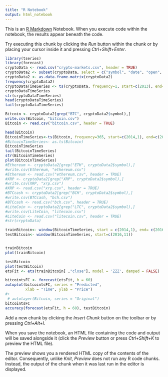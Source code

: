 ---
title: "R Notebook"
output: html_notebook
---

This is an [R Markdown](http://rmarkdown.rstudio.com) Notebook. When you execute code within the notebook, the results appear beneath the code. 

Try executing this chunk by clicking the *Run* button within the chunk or by placing your cursor inside it and pressing *Ctrl+Shift+Enter*. 

```{r}

library(tseries)
library(forecast)
cryptoData <- read.csv("crypto-markets.csv", header = TRUE)
cryptoData2 <- subset(cryptoData, select = c("symbol", "date", "open", "close"))
cryptoData2 <- as.data.frame.matrix(cryptoData2)
frequency(cryptoData2)
cryptoDataTimeSeries <- ts(cryptoData, frequency=1, start=c(2013), end=c(2018))
cryptoDataTimeSeries
str(cryptoDataTimeSeries)
head(cryptoDataTimeSeries)
tail(cryptoDataTimeSeries)

Bitcoin <- cryptoData2[grep("BTC", cryptoData2$symbol),]
write.csv(Bitcoin, "bitcoin.csv")
Bitcoin <- read.csv("bitcoin.csv", header = TRUE)

head(Bitcoin)
BitcoinTimeSeries<-ts(Bitcoin, frequency=365, start=c(2014,1), end=c(2016,12))
#BitcoinTimeSeries<- as.ts(Bitcoin)
BitcoinTimeSeries
tail(BitcoinTimeSeries)
str(BitcoinTimeSeries)
plot(BitcoinTimeSeries)
#Ethereum <- cryptoData2[grep("ETH", cryptoData2$symbol),]
#write.csv(Ethereum, "ethereum.csv")
#Ethereum <- read.csv("ethereum.csv", header = TRUE)
#XRP <- cryptoData2[grep("XRP", cryptoData2$symbol),]
#write.csv(XRP, "xrp.csv")
#XRP <- read.csv("xrp.csv", header = TRUE)
#BTCcash <- cryptoData2[grep("BCH", cryptoData2$symbol),]
#write.csv(BTCcash, "bch.csv")
#BTCcash <- read.csv("bch.csv", header = TRUE)
#LiteCoin <- cryptoData2[grep("LTC", cryptoData2$symbol),]
#write.csv(LiteCoin, "litecoin.csv")
#LiteCoin <- read.csv("litecoin.csv", header = TRUE)
#str(cryptoData) 
```



```{r}
trainBitcoin<- window(BitcoinTimeSeries, start = c(2014,1), end= c(2016,10), frequency=365)
testBitcoin<- window(BitcoinTimeSeries, start=c(2016,11))


trainBitcoin
plot(trainBitcoin)

testBitcoin
plot(testBitcoin)
etsFit <- ets(trainBitcoin[ ,"close"], model = 'ZZZ', damped = FALSE)

bitcointsFC <- forecast(etsFit, h = 60)
autoplot(bitcointsFC, series = "Predicted", 
         xlab = "Time", ylab = "Price")
#+ 
 # autolayer(Bitcoin, series = "Original")
bitcointsFC
accuracy(forecast(etsFit, h = 60), testBitcoin)
```

Add a new chunk by clicking the *Insert Chunk* button on the toolbar or by pressing *Ctrl+Alt+I*.

When you save the notebook, an HTML file containing the code and output will be saved alongside it (click the *Preview* button or press *Ctrl+Shift+K* to preview the HTML file).

The preview shows you a rendered HTML copy of the contents of the editor. Consequently, unlike *Knit*, *Preview* does not run any R code chunks. Instead, the output of the chunk when it was last run in the editor is displayed.
